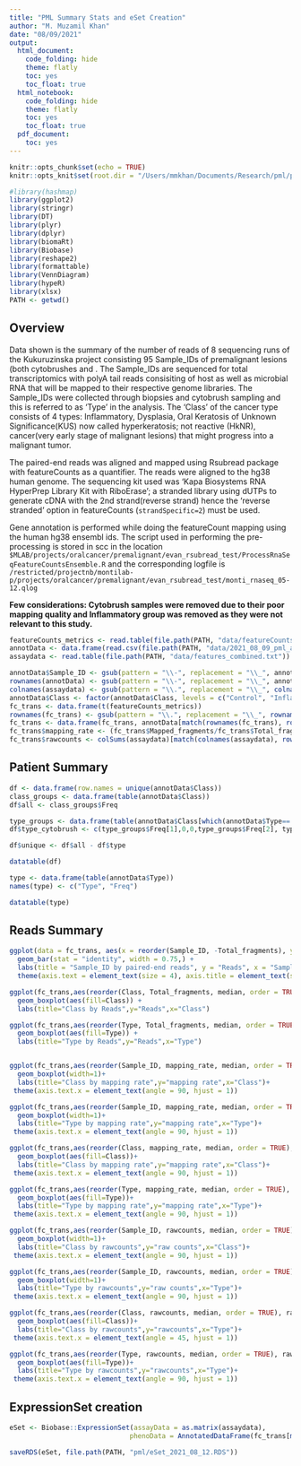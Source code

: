 ```yaml
---
title: "PML Summary Stats and eSet Creation"
author: "M. Muzamil Khan"
date: "08/09/2021"
output:
  html_document:
    code_folding: hide
    theme: flatly
    toc: yes
    toc_float: true
  html_notebook:
    code_folding: hide
    theme: flatly
    toc: yes
    toc_float: true
  pdf_document:
    toc: yes
---
```


```r
knitr::opts_chunk$set(echo = TRUE)
knitr::opts_knit$set(root.dir = "/Users/mmkhan/Documents/Research/pml/pml_wo_infl/pml_github")
```


```r
#library(hashmap)
library(ggplot2)
library(stringr)
library(DT)
library(plyr)
library(dplyr)
library(biomaRt)
library(Biobase)
library(reshape2)
library(formattable)
library(VennDiagram)
library(hypeR)
library(xlsx)
PATH <- getwd()
```

## Overview {.tabset}

Data shown is the summary of the number of reads of 8 sequencing runs of the Kukuruzinska project consisting 95 Sample_IDs of premalignant lesions (both cytobrushes and . The Sample_IDs are sequenced for total transcriptomics with polyA tail reads consisiting of host as well as microbial RNA that will be mapped to their respective genome libraries. The Sample_IDs were collected through biopsies and cytobrush sampling and this is referred to as ‘Type’ in the analysis. The ‘Class’ of the cancer type consists of 4 types: Inflammatory, Dysplasia, Oral Keratosis of Unknown Significance(KUS) now called hyperkeratosis; not reactive (HkNR), cancer(very early stage of malignant lesions) that might progress into a malignant tumor.

The paired-end reads was aligned and mapped using Rsubread package with featureCounts as a quantifier. The reads were aligned to the hg38 human genome. The sequencing kit used was 'Kapa Biosystems RNA HyperPrep Library Kit with RiboErase'; a stranded library using dUTPs to generate cDNA with the 2nd strand(reverse strand) hence the 'reverse stranded' option in featureCounts (`strandSpecific=2`) must be used. 

Gene annotation is performed while doing the featureCount mapping using the human hg38 ensembl ids. The script used in performing the pre-processing is stored in scc in the location `$MLAB/projects/oralcancer/premalignant/evan_rsubread_test/ProcessRnaSeqFeatureCountsEnsemble.R` and the corresponding logfile is `/restricted/projectnb/montilab-p/projects/oralcancer/premalignant/evan_rsubread_test/monti_rnaseq_05-12.qlog`

**Few considerations: Cytobrush samples were removed due to their poor mapping quality and Inflammatory group was removed as they were not relevant to this study.**

```r
featureCounts_metrics <- read.table(file.path(PATH, "data/featureCounts_metrics.txt"))
annotData <- data.frame(read.csv(file.path(PATH, "data/2021_08_09_pml_annotations_collated.csv"), header = TRUE))
assaydata <- read.table(file.path(PATH, "data/features_combined.txt"))

annotData$Sample_ID <- gsub(pattern = "\\-", replacement = "\\_", annotData$Sample_ID)
rownames(annotData) <- gsub(pattern = "\\-", replacement = "\\_", annotData$Sample_ID)
colnames(assaydata) <- gsub(pattern = "\\.", replacement = "\\_", colnames(assaydata))
annotData$Class <- factor(annotData$Class, levels = c("Control", "Inflammatory", "HkNR", "Dysplasia", "Cancer"))
fc_trans <- data.frame(t(featureCounts_metrics))
rownames(fc_trans) <- gsub(pattern = "\\.", replacement = "\\_", rownames(fc_trans))
fc_trans <- data.frame(fc_trans, annotData[match(rownames(fc_trans), rownames(annotData)),])
fc_trans$mapping_rate <- (fc_trans$Mapped_fragments/fc_trans$Total_fragments)*100
fc_trans$rawcounts <- colSums(assaydata)[match(colnames(assaydata), rownames(fc_trans))]
```

## Patient Summary {.tabset .tabset-fade .tabset-pills}
```r
df <- data.frame(row.names = unique(annotData$Class))
class_groups <- data.frame(table(annotData$Class))
df$all <- class_groups$Freq

type_groups <- data.frame(table(annotData$Class[which(annotData$Type=='Cytobrush')]))
df$type_cytobrush <- c(type_groups$Freq[1],0,0,type_groups$Freq[2], type_groups$Freq[3])

df$unique <- df$all - df$type

datatable(df)

type <- data.frame(table(annotData$Type))
names(type) <- c("Type", "Freq")

datatable(type)
```


## Reads Summary {.tabset .tabset-fade .tabset-pills}
```r

ggplot(data = fc_trans, aes(x = reorder(Sample_ID, -Total_fragments), y = Total_fragments, fill = Class)) + 
  geom_bar(stat = "identity", width = 0.75,) + 
  labs(title = "Sample_ID by paired-end reads", y = "Reads", x = "Sample_ID")+ coord_flip() +
  theme(axis.text = element_text(size = 4), axis.title = element_text(size = 10, face = "bold"))

ggplot(fc_trans,aes(reorder(Class, Total_fragments, median, order = TRUE), Total_fragments, fill = Class)) +
  geom_boxplot(aes(fill=Class)) +
  labs(title="Class by Reads",y="Reads",x="Class")

ggplot(fc_trans,aes(reorder(Type, Total_fragments, median, order = TRUE), Total_fragments, fill = Type)) +
  geom_boxplot(aes(fill=Type)) +
  labs(title="Type by Reads",y="Reads",x="Type")


ggplot(fc_trans,aes(reorder(Sample_ID, mapping_rate, median, order = TRUE), mapping_rate, color = Class)) +
  geom_boxplot(width=1)+
  labs(title="Class by mapping rate",y="mapping rate",x="Class")+
 theme(axis.text.x = element_text(angle = 90, hjust = 1))

ggplot(fc_trans,aes(reorder(Sample_ID, mapping_rate, median, order = TRUE), mapping_rate, color = Type)) +
  geom_boxplot(width=1)+
  labs(title="Type by mapping rate",y="mapping rate",x="Type")+
 theme(axis.text.x = element_text(angle = 90, hjust = 1))

ggplot(fc_trans,aes(reorder(Class, mapping_rate, median, order = TRUE), mapping_rate, fill = Class)) +
  geom_boxplot(aes(fill=Class))+
  labs(title="Class by mapping rate",y="mapping rate",x="Class")+
 theme(axis.text.x = element_text(angle = 90, hjust = 1))

ggplot(fc_trans,aes(reorder(Type, mapping_rate, median, order = TRUE), mapping_rate, fill = Type)) +
  geom_boxplot(aes(fill=Type))+
  labs(title="Type by mapping rate",y="mapping rate",x="Type")+
 theme(axis.text.x = element_text(angle = 90, hjust = 1))

ggplot(fc_trans,aes(reorder(Sample_ID, rawcounts, median, order = TRUE), rawcounts, color = Class)) +
  geom_boxplot(width=1)+
  labs(title="Class by rawcounts",y="raw counts",x="Class")+
 theme(axis.text.x = element_text(angle = 90, hjust = 1))

ggplot(fc_trans,aes(reorder(Sample_ID, rawcounts, median, order = TRUE), rawcounts, color = Type)) +
  geom_boxplot(width=1)+
  labs(title="Type by rawcounts",y="raw counts",x="Type")+
 theme(axis.text.x = element_text(angle = 90, hjust = 1))

ggplot(fc_trans,aes(reorder(Class, rawcounts, median, order = TRUE), rawcounts, fill = Class)) +
  geom_boxplot(aes(fill=Class))+
  labs(title="Class by rawcounts",y="rawcounts",x="Type")+
 theme(axis.text.x = element_text(angle = 45, hjust = 1))

ggplot(fc_trans,aes(reorder(Type, rawcounts, median, order = TRUE), rawcounts, fill = Type)) +
  geom_boxplot(aes(fill=Type))+
  labs(title="Type by rawcounts",y="rawcounts",x="Type")+
 theme(axis.text.x = element_text(angle = 90, hjust = 1))

```


## ExpressionSet creation {.tabset .tabset-fade .tabset-pills}

```r
eSet <- Biobase::ExpressionSet(assayData = as.matrix(assaydata),
                              phenoData = AnnotatedDataFrame(fc_trans[match(colnames(assaydata),rownames(fc_trans)),]))

saveRDS(eSet, file.path(PATH, "pml/eSet_2021_08_12.RDS"))
```
